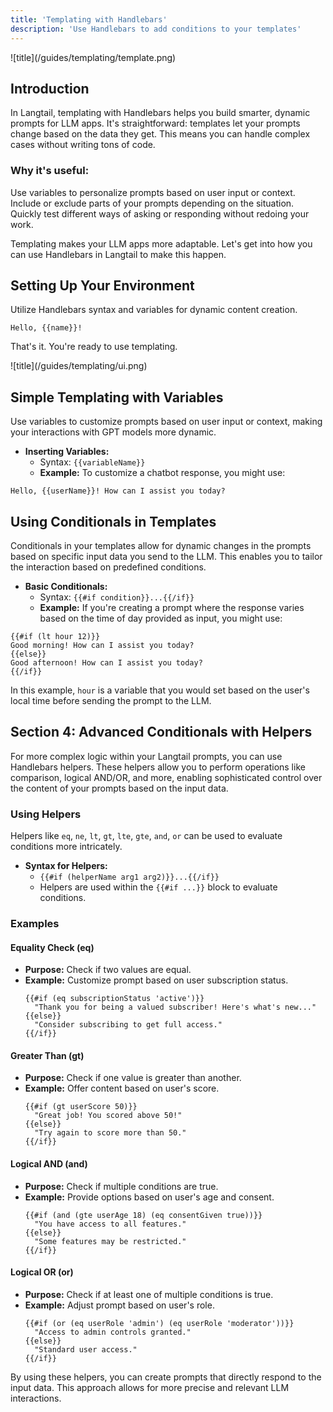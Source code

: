 ```yaml
---
title: 'Templating with Handlebars'
description: 'Use Handlebars to add conditions to your templates'
---
```


<Frame>![title](/guides/templating/template.png)</Frame>

## Introduction

In Langtail, templating with Handlebars helps you build smarter, dynamic prompts for LLM apps. It's straightforward: templates let your prompts change based on the data they get. This means you can handle complex cases without writing tons of code.

### **Why it's useful:**

<Steps>
  <Step title="Dynamic Content:">
    Use variables to personalize prompts based on user input or context.
  </Step>
  <Step title="Conditional Content:">
    Include or exclude parts of your prompts depending on the situation.
  </Step>
  <Step title="Prompt Variations:">
    Quickly test different ways of asking or responding without redoing your
    work.
  </Step>
</Steps>

Templating makes your LLM apps more adaptable. Let's get into how you can use Handlebars in Langtail to make this happen.

## Setting Up Your Environment

<Steps>
  <Step title="Log into Langtail and select your project." />
  <Step title="Navigate to 'Prompts' to either open an existing prompt or create a new one." />
  <Step title="In the 'Template' section, craft your prompt.">
    Utilize Handlebars syntax and variables for dynamic content creation.
  </Step>
</Steps>

```django Example
Hello, {{name}}!
```

That's it. You're ready to use templating.

<Frame>![title](/guides/templating/ui.png)</Frame>

## Simple Templating with Variables

Use variables to customize prompts based on user input or context, making your interactions with GPT models more dynamic.

- **Inserting Variables:**
  - Syntax: `{{variableName}}`
  - **Example:** To customize a chatbot response, you might use:

```django Example
Hello, {{userName}}! How can I assist you today?
```

## Using Conditionals in Templates

Conditionals in your templates allow for dynamic changes in the prompts based on specific input data you send to the LLM. This enables you to tailor the interaction based on predefined conditions.

- **Basic Conditionals:**
  - Syntax: `{{#if condition}}...{{/if}}`
  - **Example:** If you're creating a prompt where the response varies based on the time of day provided as input, you might use:

```django Example
{{#if (lt hour 12)}}
Good morning! How can I assist you today?
{{else}}
Good afternoon! How can I assist you today?
{{/if}}
```

In this example, `hour` is a variable that you would set based on the user's
local time before sending the prompt to the LLM.

## Section 4: Advanced Conditionals with Helpers

For more complex logic within your Langtail prompts, you can use Handlebars helpers. These helpers allow you to perform operations like comparison, logical AND/OR, and more, enabling sophisticated control over the content of your prompts based on the input data.

### Using Helpers

Helpers like `eq`, `ne`, `lt`, `gt`, `lte`, `gte`, `and`, `or` can be used to evaluate conditions more intricately.

- **Syntax for Helpers:**
  - `{{#if (helperName arg1 arg2)}}...{{/if}}`
  - Helpers are used within the `{{#if ...}}` block to evaluate conditions.

### Examples

#### Equality Check (eq)

- **Purpose:** Check if two values are equal.
- **Example:** Customize prompt based on user subscription status.
  ```django Example
  {{#if (eq subscriptionStatus 'active')}}
    "Thank you for being a valued subscriber! Here's what's new..."
  {{else}}
    "Consider subscribing to get full access."
  {{/if}}
  ```

#### Greater Than (gt)

- **Purpose:** Check if one value is greater than another.
- **Example:** Offer content based on user's score.
  ```django Example
  {{#if (gt userScore 50)}}
    "Great job! You scored above 50!"
  {{else}}
    "Try again to score more than 50."
  {{/if}}
  ```

#### Logical AND (and)

- **Purpose:** Check if multiple conditions are true.
- **Example:** Provide options based on user's age and consent.
  ```django Example
  {{#if (and (gte userAge 18) (eq consentGiven true))}}
    "You have access to all features."
  {{else}}
    "Some features may be restricted."
  {{/if}}
  ```

#### Logical OR (or)

- **Purpose:** Check if at least one of multiple conditions is true.
- **Example:** Adjust prompt based on user's role.
  ```django Example
  {{#if (or (eq userRole 'admin') (eq userRole 'moderator'))}}
    "Access to admin controls granted."
  {{else}}
    "Standard user access."
  {{/if}}
  ```

By using these helpers, you can create prompts that directly respond to the input data. This approach allows for more precise and relevant LLM interactions.
